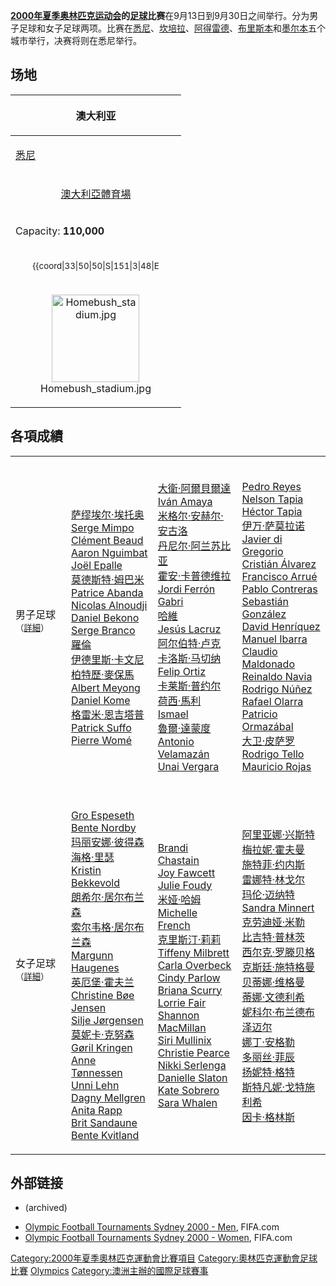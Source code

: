 '''[[2000年夏季奥林匹克运动会|2000年夏季奥林匹克运动会]]的[[足球|足球]]比赛'''在9月13日到9月30日之间举行。分为男子足球和女子足球两项。比赛在[[悉尼|悉尼]]、[[坎培拉|坎培拉]]、[[阿得雷德|阿得雷德]]、[[布里斯本|布里斯本]]和[[墨尔本|墨尔本]]五个城市举行，决赛将则在悉尼举行。

==场地==
{| class="wikitable" style="text-align:center"
! colspan="7" style="text-align:center;"|{{flagicon|AUS}} 澳大利亚
|-
![[悉尼|悉尼]]
![[悉尼|悉尼]]
![[堪培拉|堪培拉]]
![[阿德莱德|阿德莱德]]
![[布里斯班|布里斯班]]
![[墨尔本|墨尔本]]
|-
| style="text-align:center;"|[[澳大利亞體育場|澳大利亞體育場]]
| style="text-align:center;"|[[雪梨足球場|雪梨足球場]]
| style="text-align:center;"|[[坎培拉體育場|坎培拉體育場]]
| style="text-align:center;"|[[海馬許體育場|海馬許體育場]]*
| style="text-align:center;"|{{tsl|en|Brisbane Cricket Ground}}
| style="text-align:center;"|[[墨爾本板球場|墨爾本板球場]]
|-
| Capacity: '''110,000'''
| Capacity: '''43,000'''
| Capacity: '''25,011'''
| Capacity: '''20,000'''
| Capacity: '''36,000'''
| Capacity: '''98,000'''
|-
| style="text-align:center;"|<small>{{coord|33|50|50|S|151|3|48|E||}}</small>
| style="text-align:center;"|<small>{{coord|33|53|21|S|151|13|31|E}}</small>
| style="text-align:center;"|<small>{{coord|35|15|0|S|149|6|10|E}}</small>
| style="text-align:center;"|<small>{{Coord|34|54|27|S|138|34|8|E}}</small>
| style="text-align:center;"|<small>{{Coord|27|29|9|S|153|2|17|E}}</small>
| style="text-align:center;"|<small>{{coord|37|49|12|S|144|59|0|E}}</small>
|-
| style="text-align:center;"|[[File:Homebush_stadium.jpg|140px]]
| style="text-align:center;"|[[File:Allianz_Stadium_-_13_October_2012.jpg|140px]]
| style="text-align:center;"|[[File:BruceStadium19032005.JPG|140px]]
| style="text-align:center;"|[[File:Adl_utd_stadium.jpg|140px]]
| style="text-align:center;"|[[File:The_Gabba_Panorama.jpg|140px]]
| style="text-align:center;"|[[File:MCG_stadium.jpg|140px]]
|}

== 各項成績 ==
{| {{MedalistTable|type=項目|columns=1|style=font-size:small;}}
|-
|男子足球<small>（[[2000年夏季奧林匹克運動會男子足球比賽|詳細]]）</small>
| {{男足|喀麦隆}}<br />[[萨缪埃尔·埃托奥|萨缪埃尔·埃托奥]]<br />[[Serge_Mimpo|Serge Mimpo]]<br />[[Clément_Beaud|Clément Beaud]]<br />[[Aaron_Nguimbat|Aaron Nguimbat]]<br />[[Joël_Epalle|Joël Epalle]]<br />[[莫德斯特·姆巴米|莫德斯特·姆巴米]]<br />[[Patrice_Abanda|Patrice Abanda]]<br />[[Nicolas_Alnoudji|Nicolas Alnoudji]]<br />[[Daniel_Bekono|Daniel Bekono]]<br />[[Serge_Branco|Serge Branco]]<br />[[羅倫_(足球運動員)|羅倫]]<br />[[伊德里斯·卡文尼|伊德里斯·卡文尼]]<br />[[柏特歷·麥保馬|柏特歷·麥保馬]]<br />[[Albert_Meyong|Albert Meyong]]<br />[[Daniel_N'Gom_Kome|Daniel Kome]]<br />[[格雷米·恩吉塔普|格雷米·恩吉塔普]]<br />[[Patrick_Suffo|Patrick Suffo]]<br />[[Pierre_Womé|Pierre Womé]]
| {{男足|西班牙}}<br />[[大衛·阿爾貝爾達|大衛·阿爾貝爾達]]<br />[[Iván_Amaya|Iván Amaya]]<br />[[米格尔·安赫尔·安古洛|米格尔·安赫尔·安古洛]]<br />[[丹尼尔·阿兰苏比亚|丹尼尔·阿兰苏比亚]]<br />[[霍安·卡普德维拉|霍安·卡普德维拉]]<br />[[Jordi_Ferrón|Jordi Ferrón]]<br />[[Gabri_García|Gabri]]<br />[[哈維|哈維]]<br />[[Jesús_María_Lacruz|Jesús Lacruz]]<br />[[阿尔伯特·卢克|阿尔伯特·卢克]]<br />[[卡洛斯·马切纳|卡洛斯·马切纳]]<br />[[Felip_Ortiz|Felip Ortiz]]<br />[[卡莱斯·普约尔|卡莱斯·普约尔]]<br />[[荷西·馬利|荷西·馬利]]<br />[[Ismael_Ruiz|Ismael]]<br />[[魯爾·達蒙度|魯爾·達蒙度]]<br />[[Toni_Velamazán|Antonio Velamazán]]<br />[[Unai_Vergara|Unai Vergara]]
| {{男足|智利}}<br />[[Pedro_Reyes_(footballer)|Pedro Reyes]]<br />[[Nelson_Tapia|Nelson Tapia]]<br />[[Héctor_Tapia|Héctor Tapia]]<br />[[伊万·萨莫拉诺|伊万·萨莫拉诺]]<br />[[Javier_di_Gregorio|Javier di Gregorio]]<br />[[Cristián_Álvarez_(footballer,_born_1980)|Cristián Álvarez]]<br />[[Francisco_Arrué|Francisco Arrué]]<br />[[Pablo_Contreras|Pablo Contreras]]<br />[[Sebastián_González|Sebastián González]]<br />[[David_Henríquez|David Henríquez]]<br />[[Manuel_Ibarra|Manuel Ibarra]]<br />[[Claudio_Maldonado|Claudio Maldonado]]<br />[[Reinaldo_Navia|Reinaldo Navia]]<br />[[Rodrigo_Núñez|Rodrigo Núñez]]<br />[[Rafael_Olarra|Rafael Olarra]]<br />[[Patricio_Ormazábal|Patricio Ormazábal]]<br />[[大卫·皮萨罗|大卫·皮萨罗]]<br />[[Rodrigo_Tello|Rodrigo Tello]]<br />[[Mauricio_Rojas_(footballer)|Mauricio Rojas]]
|-
|女子足球<small>（[[2000年夏季奧林匹克運動會女子足球比賽|詳細]]）</small>
| {{女足|挪威}}<br />[[Gro_Espeseth|Gro Espeseth]]<br />[[Bente_Nordby|Bente Nordby]]<br />[[玛丽安娜·彼得森|玛丽安娜·彼得森]]<br />[[海格·里瑟|海格·里瑟]]<br />[[Kristin_Bekkevold|Kristin Bekkevold]]<br />[[朗希尔·居尔布兰森|朗希尔·居尔布兰森]]<br />[[索尔韦格·居尔布兰森|索尔韦格·居尔布兰森]]<br />[[Margunn_Haugenes|Margunn Haugenes]]<br />[[英厄堡·霍夫兰|英厄堡·霍夫兰]]<br />[[Christine_Bøe_Jensen|Christine Bøe Jensen]]<br />[[Silje_Jørgensen|Silje Jørgensen]]<br />[[莫妮卡·克努森|莫妮卡·克努森]]<br />[[Gøril_Kringen|Gøril Kringen]]<br />[[Anne_Tønnessen|Anne Tønnessen]]<br />[[Unni_Lehn|Unni Lehn]]<br />[[Dagny_Mellgren|Dagny Mellgren]]<br />[[Anita_Rapp|Anita Rapp]]<br />[[Brit_Sandaune|Brit Sandaune]]<br />[[Bente_Kvitland|Bente Kvitland]]
| {{女足|美国}}<br />[[Brandi_Chastain|Brandi Chastain]]<br />[[Joy_Fawcett|Joy Fawcett]]<br />[[Julie_Foudy|Julie Foudy]]<br />[[米娅·哈姆|米娅·哈姆]]<br />[[Michelle_French|Michelle French]]<br />[[克里斯汀·莉莉|克里斯汀·莉莉]]<br />[[Tiffeny_Milbrett|Tiffeny Milbrett]]<br />[[Carla_Overbeck|Carla Overbeck]]<br />[[Cindy_Parlow|Cindy Parlow]]<br />[[Briana_Scurry|Briana Scurry]]<br />[[Lorrie_Fair|Lorrie Fair]]<br />[[Shannon_MacMillan|Shannon MacMillan]]<br />[[Siri_Mullinix|Siri Mullinix]]<br />[[Christie_Rampone|Christie Pearce]]<br />[[Nikki_Serlenga|Nikki Serlenga]]<br />[[Danielle_Slaton|Danielle Slaton]]<br />[[Kate_Markgraf|Kate Sobrero]]<br />[[Sara_Whalen|Sara Whalen]]
| {{女足|德国}}<br />[[阿里亚娜·兴斯特|阿里亚娜·兴斯特]]<br />[[梅拉妮·霍夫曼|梅拉妮·霍夫曼]]<br />[[施特菲·约内斯|施特菲·约内斯]]<br />[[雷娜特·林戈尔|雷娜特·林戈尔]]<br />[[玛伦·迈纳特|玛伦·迈纳特]]<br />[[Sandra_Minnert|Sandra Minnert]]<br />[[克劳迪娅·米勒|克劳迪娅·米勒]]<br />[[比吉特·普林茨|比吉特·普林茨]]<br />[[西尔克·罗滕贝格|西尔克·罗滕贝格]]<br />[[克斯廷·施特格曼|克斯廷·施特格曼]]<br />[[贝蒂娜·维格曼|贝蒂娜·维格曼]]<br />[[蒂娜·文德利希|蒂娜·文德利希]]<br />[[妮科尔·布兰德布泽迈尔|妮科尔·布兰德布泽迈尔]]<br />[[娜丁·安格勒|娜丁·安格勒]]<br />[[多丽丝·菲辰|多丽丝·菲辰]]<br />[[扬妮特·格特|扬妮特·格特]]<br />[[斯特凡妮·戈特施利希|斯特凡妮·戈特施利希]]<br />[[因卡·格林斯|因卡·格林斯]]
|}

==外部链接==
*{{Official website|http://pandora.nla.gov.au/nph-wb/20001002130000/http://www.olympics.com/eng/index.html}} (archived)
*[http://www.fifa.com/tournaments/archive/mensolympic/sydney2000/index.html Olympic Football Tournaments Sydney 2000 - Men]{{Wayback|url=http://www.fifa.com/tournaments/archive/mensolympic/sydney2000/index.html |date=20170702062012 }}, FIFA.com
*[http://www.fifa.com/tournaments/archive/womensolympic/sydney2000/index.html Olympic Football Tournaments Sydney 2000 - Women]{{Wayback|url=http://www.fifa.com/tournaments/archive/womensolympic/sydney2000/index.html |date=20170621101823 }}, FIFA.com

{{2000年夏季奥林匹克运动会比赛项目}}
{{奥林匹克运动会足球比赛}}

[[Category:2000年夏季奧林匹克運動會比賽項目|Category:2000年夏季奧林匹克運動會比賽項目]]
[[Category:奧林匹克運動會足球比賽|Category:奧林匹克運動會足球比賽]]
[[Category:2000年足球|Olympics]]
[[Category:澳洲主辦的國際足球賽事|Category:澳洲主辦的國際足球賽事]]